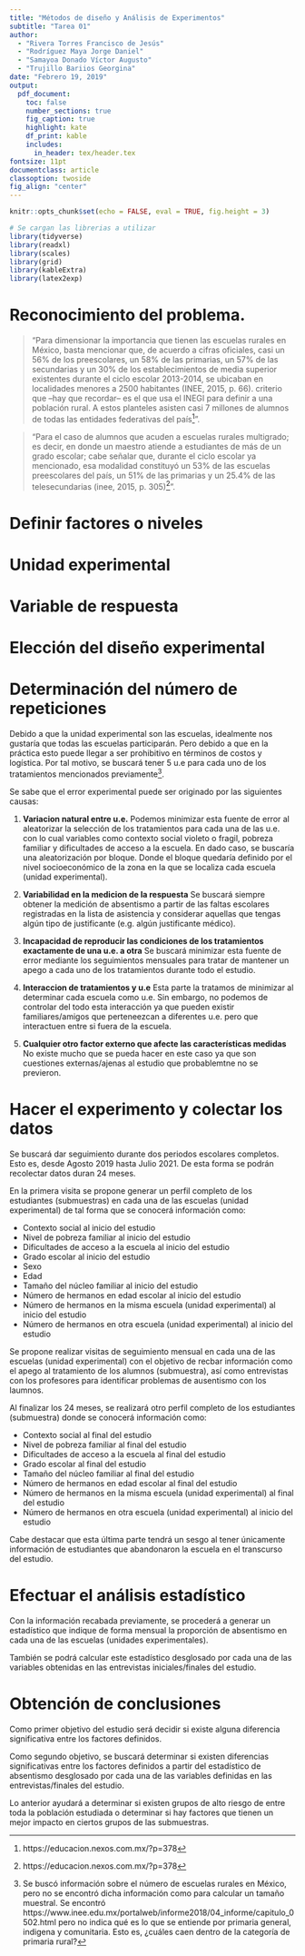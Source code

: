 ```yaml
---
title: "Métodos de diseño y Análisis de Experimentos"
subtitle: "Tarea 01"
author:
  - "Rivera Torres Francisco de Jesús"
  - "Rodríguez Maya Jorge Daniel"
  - "Samayoa Donado Víctor Augusto"
  - "Trujillo Bariios Georgina"
date: "Febrero 19, 2019"
output:
  pdf_document:
    toc: false
    number_sections: true
    fig_caption: true
    highlight: kate
    df_print: kable
    includes:
      in_header: tex/header.tex
fontsize: 11pt
documentclass: article
classoption: twoside
fig_align: "center"
---
```


```r
knitr::opts_chunk$set(echo = FALSE, eval = TRUE, fig.height = 3)

# Se cargan las librerias a utilizar
library(tidyverse)
library(readxl)
library(scales)
library(grid)
library(kableExtra)
library(latex2exp)
```


# Reconocimiento del problema.

> "Para dimensionar la importancia que tienen las escuelas rurales en México, basta mencionar que, de acuerdo a cifras oficiales, casi un 56% de los preescolares, un 58% de las primarias, un 57% de las secundarias y un 30% de los establecimientos de media superior existentes durante el ciclo escolar 2013-2014, se ubicaban en localidades menores a 2500 habitantes (INEE, 2015, p. 66). criterio que –hay que recordar– es el que usa el INEGI para definir a una población rural. A estos planteles asisten casi 7 millones de alumnos de todas las entidades federativas del país^[https://educacion.nexos.com.mx/?p=378]".

> "Para el caso de alumnos que acuden  a escuelas rurales multigrado; es decir, en donde un maestro atiende a estudiantes de más de un grado escolar; cabe señalar que, durante el ciclo escolar ya mencionado,  esa modalidad constituyó un 53% de las escuelas preescolares del país, un 51% de las primarias y un 25.4% de las telesecundarias (inee, 2015, p. 305)^[https://educacion.nexos.com.mx/?p=378]".


# Definir factores o niveles


# Unidad experimental


# Variable de respuesta


# Elección del diseño experimental


# Determinación del número de repeticiones
Debido a que la unidad experimental son las escuelas, idealmente nos gustaría que todas las escuelas participarán. Pero debido a que en la práctica esto puede llegar a ser prohibitivo en términos de costos y logística. Por tal motivo, se buscará tener 5 u.e para cada uno de los tratamientos mencionados previamente^[Se buscó información sobre el número de escuelas rurales en México, pero no se encontró dicha información como para calcular un tamaño muestral. Se encontró https://www.inee.edu.mx/portalweb/informe2018/04_informe/capitulo_0502.html pero no indica qué es lo que se entiende por primaria general, indigena y comunitaria. Esto es, ¿cuáles caen dentro de la categoría de primaria rural?].

Se sabe que el error experimental puede ser originado por las siguientes causas:

1. **Variacion natural entre u.e.**
    Podemos minimizar esta fuente de error al aleatorizar la selección de los tratamientos para cada una de las u.e. con lo cual variables como contexto social violeto o fragil, pobreza familiar y dificultades de acceso a la escuela.
    En dado caso, se buscaría una aleatorización por bloque. Donde el bloque quedaría definido por el nivel socioeconómico de la zona en la que se localiza cada escuela (unidad experimental).
    
2. **Variabilidad en la medicion de la respuesta**
    Se buscará siempre obtener la medición de absentismo a partir de las faltas escolares registradas en la lista de asistencia y considerar aquellas que tengas algún tipo de justificante (e.g. algún justificante médico).
    
3. **Incapacidad de reproducir las condiciones de los tratamientos exactamente de una u.e. a otra**
    Se buscará minimizar esta fuente de error mediante los seguimientos mensuales para tratar de mantener un apego a cada uno de los tratamientos durante todo el estudio.
    
4. **Interaccion de tratamientos y u.e**
    Esta parte la tratamos de minimizar al determinar cada escuela como u.e. Sin embargo, no podemos de controlar del todo esta interacción ya que pueden existir familiares/amigos que perteneezcan a diferentes u.e. pero que interactuen entre si fuera de la escuela.

5. **Cualquier otro factor externo que afecte las características medidas**
    No existe mucho que se pueda hacer en este caso ya que son cuestiones externas/ajenas al estudio que probablemtne no se previeron.

# Hacer el experimento y colectar los datos
Se buscará dar seguimiento durante dos periodos escolares completos. Esto es, desde Agosto 2019 hasta Julio 2021. De esta forma se podrán recolectar datos duran 24 meses.

En la primera visita se propone generar un perfil completo de los estudiantes (submuestras) en cada una de las escuelas (unidad experimental) de tal forma que se conocerá información como:

- Contexto social al inicio del estudio
- Nivel de pobreza familiar al inicio del estudio
- Dificultades de acceso a la escuela al inicio del estudio
- Grado escolar al inicio del estudio
- Sexo
- Edad
- Tamaño del núcleo familiar al inicio del estudio
- Número de hermanos en edad escolar al inicio del estudio
- Número de hermanos en la misma escuela (unidad experimental) al inicio del estudio
- Número de hermanos en otra escuela (unidad experimental) al inicio del estudio

Se propone realizar visitas de seguimiento mensual en cada una de las escuelas (unidad experimental) con el objetivo de recbar información como el apego al tratamiento de los alumnos (submuestra), así como entrevistas con los profesores para identificar problemas de ausentismo con los laumnos.

Al finalizar los 24 meses, se realizará otro perfil completo de los estudiantes (submuestra) donde se conocerá información como:

- Contexto social al final del estudio
- Nivel de pobreza familiar al final del estudio
- Dificultades de acceso a la escuela al final del estudio
- Grado escolar al final del estudio
- Tamaño del núcleo familiar al final del estudio
- Número de hermanos en edad escolar al final del estudio
- Número de hermanos en la misma escuela (unidad experimental) al final del estudio
- Número de hermanos en otra escuela (unidad experimental) al inicio del estudio

Cabe destacar que esta última parte tendrá un sesgo al tener únicamente información de estudiantes que abandonaron la escuela en el transcurso del estudio.

# Efectuar el análisis estadístico
Con la información recabada previamente, se procederá a generar un estadístico que indique de forma mensual la proporción de absentismo en cada una de las escuelas (unidades experimentales).

También se podrá calcular este estadístico desglosado por cada una de las variables obtenidas en las entrevistas iniciales/finales del estudio.

# Obtención de conclusiones

Como primer objetivo del estudio será decidir si existe alguna diferencia significativa entre los factores definidos.

Como segundo objetivo, se buscará determinar si existen diferencias significativas entre los factores definidos a partir del estadístico de absentismo desglosado por cada una de las variables definidas en las entrevistas/finales del estudio.

Lo anterior ayudará a determinar si existen grupos de alto riesgo de entre toda la población estudiada o determinar si hay factores que tienen un mejor impacto en ciertos grupos de las submuestras.